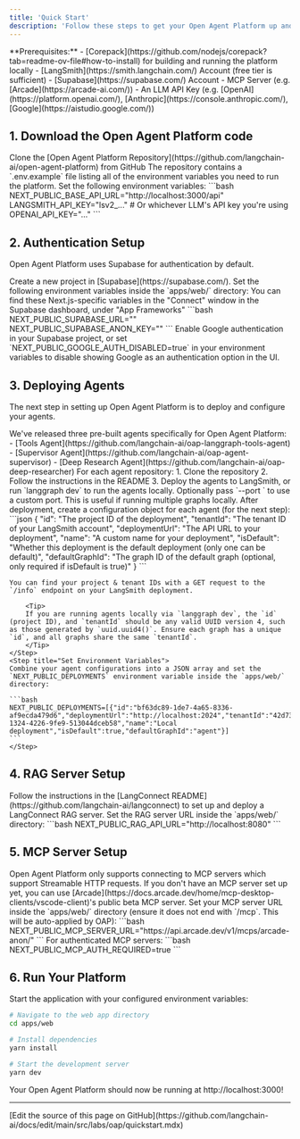 ```yaml
---
title: 'Quick Start'
description: 'Follow these steps to get your Open Agent Platform up and running quickly.'
---
```


<Info>
**Prerequisites:**
- [Corepack](https://github.com/nodejs/corepack?tab=readme-ov-file#how-to-install) for building and running the platform locally
- [LangSmith](https://smith.langchain.com/) Account (free tier is sufficient)
- [Supabase](https://supabase.com/) Account
- MCP Server (e.g. [Arcade](https://arcade-ai.com/))
- An LLM API Key (e.g. [OpenAI](https://platform.openai.com/), [Anthropic](https://console.anthropic.com/), [Google](https://aistudio.google.com/))
</Info>

## 1. Download the Open Agent Platform code

<Steps>
    <Step title="Clone the Repository">
    Clone the [Open Agent Platform Repository](https://github.com/langchain-ai/open-agent-platform) from GitHub
    </Step>
    <Step title="Set Environment Variables">
        <Tip>
        The repository contains a `.env.example` file listing all of the environment variables you need to run the platform.
        </Tip>
    Set the following environment variables:
    ```bash
      NEXT_PUBLIC_BASE_API_URL="http://localhost:3000/api"
      LANGSMITH_API_KEY="lsv2_..."
      # Or whichever LLM's API key you're using
      OPENAI_API_KEY="..."
    ```
    </Step>
</Steps>

## 2. Authentication Setup

Open Agent Platform uses Supabase for authentication by default.

<Steps>
    <Step title="Create a Supabase Project">
    Create a new project in [Supabase](https://supabase.com/).
    </Step>
    <Step title="Configure Environment Variables">
    Set the following environment variables inside the `apps/web/` directory:
        <Tip>
        You can find these Next.js-specific variables in the "Connect" window in the Supabase dashboard, under "App Frameworks"
        </Tip>
    ```bash
    NEXT_PUBLIC_SUPABASE_URL="<your supabase url>"
    NEXT_PUBLIC_SUPABASE_ANON_KEY="<your supabase anon key>"
    ```
    </Step>
    <Step title="Enable Authentication Providers">
        Enable Google authentication in your Supabase project, or set `NEXT_PUBLIC_GOOGLE_AUTH_DISABLED=true` in your environment variables to disable showing Google as an authentication option in the UI.
    </Step>
</Steps>

## 3. Deploying Agents

The next step in setting up Open Agent Platform is to deploy and configure your agents.

<Steps>
    <Step title="Clone Pre-built Agents">
    We've released three pre-built agents specifically for Open Agent Platform:
    - [Tools Agent](https://github.com/langchain-ai/oap-langgraph-tools-agent)
    - [Supervisor Agent](https://github.com/langchain-ai/oap-agent-supervisor)
    - [Deep Research Agent](https://github.com/langchain-ai/oap-deep-researcher)
    </Step>
    <Step title="Follow Agent Setup Instructions">
    For each agent repository:
    1. Clone the repository
    2. Follow the instructions in the README
    3. Deploy the agents to LangSmith, or run `langgraph dev` to run the agents locally. Optionally pass `--port <port>` to use a custom port. This is useful if running multiple graphs locally.
    </Step>
    <Step title="Configure Environment Variables">
    After deployment, create a configuration object for each agent (for the next step):
    ```json
    {
      "id": "The project ID of the deployment",
      "tenantId": "The tenant ID of your LangSmith account",
      "deploymentUrl": "The API URL to your deployment",
      "name": "A custom name for your deployment",
      "isDefault": "Whether this deployment is the default deployment (only one can be default)",
      "defaultGraphId": "The graph ID of the default graph (optional, only required if isDefault is true)"
    }
    ```

    You can find your project & tenant IDs with a GET request to the `/info` endpoint on your LangSmith deployment.

        <Tip>
        If you are running agents locally via `langgraph dev`, the `id` (project ID), and `tenantId` should be any valid UUID version 4, such as those generated by `uuid.uuid4()`. Ensure each graph has a unique `id`, and all graphs share the same `tenantId`.
        </Tip>
    </Step>
    <Step title="Set Environment Variables">
    Combine your agent configurations into a JSON array and set the `NEXT_PUBLIC_DEPLOYMENTS` environment variable inside the `apps/web/` directory:

    ```bash
    NEXT_PUBLIC_DEPLOYMENTS=[{"id":"bf63dc89-1de7-4a65-8336-af9ecda479d6","deploymentUrl":"http://localhost:2024","tenantId":"42d732b3-1324-4226-9fe9-513044dceb58","name":"Local deployment","isDefault":true,"defaultGraphId":"agent"}]
    ```
    </Step>
</Steps>

## 4. RAG Server Setup

<Steps>
    <Step title="Deploy LangConnect">
    Follow the instructions in the [LangConnect README](https://github.com/langchain-ai/langconnect) to set up and deploy a LangConnect RAG server.
    </Step>
    <Step title="Configure Environment Variables">
    Set the RAG server URL inside the `apps/web/` directory:
    ```bash
    NEXT_PUBLIC_RAG_API_URL="http://localhost:8080"
    ```
    </Step>
</Steps>

## 5. MCP Server Setup

<Tip>
Open Agent Platform only supports connecting to MCP servers which support Streamable HTTP requests.
If you don't have an MCP server set up yet, you can use [Arcade](https://docs.arcade.dev/home/mcp-desktop-clients/vscode-client)'s public beta MCP server.
</Tip>

<Steps>
    <Step title="Configure MCP Server URL">
    Set your MCP server URL inside the `apps/web/` directory (ensure it does not end with `/mcp`. This will be auto-applied by OAP):
    ```bash
    NEXT_PUBLIC_MCP_SERVER_URL="https://api.arcade.dev/v1/mcps/arcade-anon/"
    ```
    </Step>
    <Step title="Configure Authentication (if required)">
    For authenticated MCP servers:
    ```bash
    NEXT_PUBLIC_MCP_AUTH_REQUIRED=true
    ```
    </Step>
</Steps>

## 6. Run Your Platform

Start the application with your configured environment variables:

```bash
# Navigate to the web app directory
cd apps/web

# Install dependencies
yarn install

# Start the development server
yarn dev
```

Your Open Agent Platform should now be running at http://localhost:3000!

---

<Callout icon="pen-to-square" iconType="regular">
  [Edit the source of this page on GitHub](https://github.com/langchain-ai/docs/edit/main/src/labs/oap/quickstart.mdx)
</Callout>
